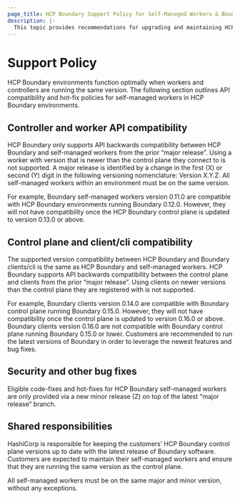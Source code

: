 ```yaml
---
page_title: HCP Boundary Support Policy for Self-Managed Workers & Boundary Clients
description: |-
  This topic provides recommendations for upgrading and maintaining HCP Boundary self-managed worker and Boundary client versions
---
```


# Support Policy

HCP Boundary environments function optimally when workers and controllers are running the same version.
The following section outlines API compatibility and hot-fix policies for self-managed workers in HCP Boundary environments.

## Controller and worker API compatibility
HCP Boundary only supports API backwards compatibility between HCP Boundary and self-managed workers from the prior “major release”. Using a worker with version that is newer than the control plane they connect to is not supported.
A major release is identified by a change in the first (X) or second (Y) digit in the following versioning nomenclature: Version X.Y.Z.
All self-managed workers within an environment must be on the same version.

For example, Boundary self-managed workers version 0.11.0 are compatible with HCP Boundary environments running Boundary 0.12.0.
However, they will not have compatibility once the HCP Boundary control plane is updated to version 0.13.0 or above.

## Control plane and client/cli compatibility

The supported version compatibility between HCP Boundary and Boundary clients/cli is the same as HCP Boundary and self-managed workers. HCP Boundary supports API backwards compatibility between the control plane and clients from the prior “major release”. Using clients on newer versions than the control plane they are registered with is not supported.

For example, Boundary clients version 0.14.0 are compatible with Boundary control plane running Boundary 0.15.0.
However, they will not have compatibility once the control plane is updated to version 0.16.0 or above.
Boundary clients version 0.16.0 are not compatible with Boundary control plane running Boundary 0.15.0 or lower.
Customers are recommended to run the latest versions of Boundary in order to leverage the newest features and bug fixes.

## Security and other bug fixes
Eligible code-fixes and hot-fixes for HCP Boundary self-managed workers are only provided via a new minor release (Z) on top of the latest “major release” branch.

## Shared responsibilities
HashiCorp is responsible for keeping the customers’ HCP Boundary control plane versions up to date with the latest release of Boundary software.
Customers are expected to maintain their self-managed workers and ensure that they are running the same version as the control plane.


<Warning>

  All self-managed workers must be on the same major and minor version, without any exceptions.

</Warning>
